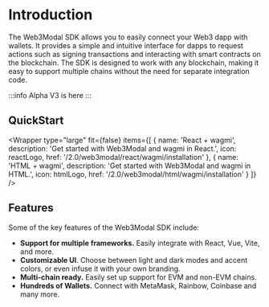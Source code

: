 
# Introduction

The Web3Modal SDK allows you to easily connect your Web3 dapp with wallets. It provides a simple and intuitive interface for dapps to request actions such as signing transactions and interacting with smart contracts on the blockchain. The SDK is designed to work with any blockchain, making it easy to support multiple chains without the need for separate integration code.

:::info
Alpha V3 is here
:::

<CloudBanner />

## QuickStart

<Wrapper
  type="large"
  fit={false}
  items={[
    {
      name: 'React + wagmi',
      description: 'Get started with Web3Modal and wagmi in React.',
      icon: reactLogo,
      href: '/2.0/web3modal/react/wagmi/installation'
    },
    {
      name: 'HTML + wagmi',
      description: 'Get started with Web3Modal and wagmi in HTML.',
      icon: htmlLogo,
      href: '/2.0/web3modal/html/wagmi/installation'
    }
  ]}
/>

<!---
## Framework Guides

Web3Modal is designed to work with a variety of frameworks. These framework-specific guides will help you get started with Web3Modal in your favorite environment.

### Web

<Wrapper
  type="small"
  items={[
    {
      name: 'React',
      icon: reactLogo,
      href: '/2.0/web3modal/platforms/react'
    },
    {
      name: 'HTML',
      icon: htmlLogo,
      href: '/2.0/web3modal/platforms/html'
    }
  ]}
/>

### Mobile

<Wrapper
  type="small"
  items={[
    {
      name: 'Android',
      icon: androidLogo,
      href: '/2.0/web3modal/platforms/android'
    },
    {
      name: 'iOS',
      icon: iosLogo,
      href: '/2.0/web3modal/platforms/ios',
      isWhite: true
    },
    {
      name: 'React Native',
      icon: rnLogo,
      href: '/2.0/web3modal/platforms/react-native'
    },
    {
      name: 'Flutter',
      icon: flutterLogo,
      href: '/2.0/web3modal/platforms/flutter'
    }
  ]}
/>

### Other

<Wrapper
  type="small"
  items={[
    {
      name: 'Unity',
      icon: unityLogo,
      href: '/2.0/web3modal/platforms/unity',
      isWhite: true
    }
  ]}
/>
-->

## Features

Some of the key features of the Web3Modal SDK include:

- **Support for multiple frameworks.** Easily integrate with React, Vue, Vite, and more.
- **Customizable UI**. Choose between light and dark modes and accent colors, or even infuse it with your own branding.
- **Multi-chain ready.** Easily set up support for EVM and non-EVM chains.
- **Hundreds of Wallets.** Connect with MetaMask, Rainbow, Coinbase and many more.
